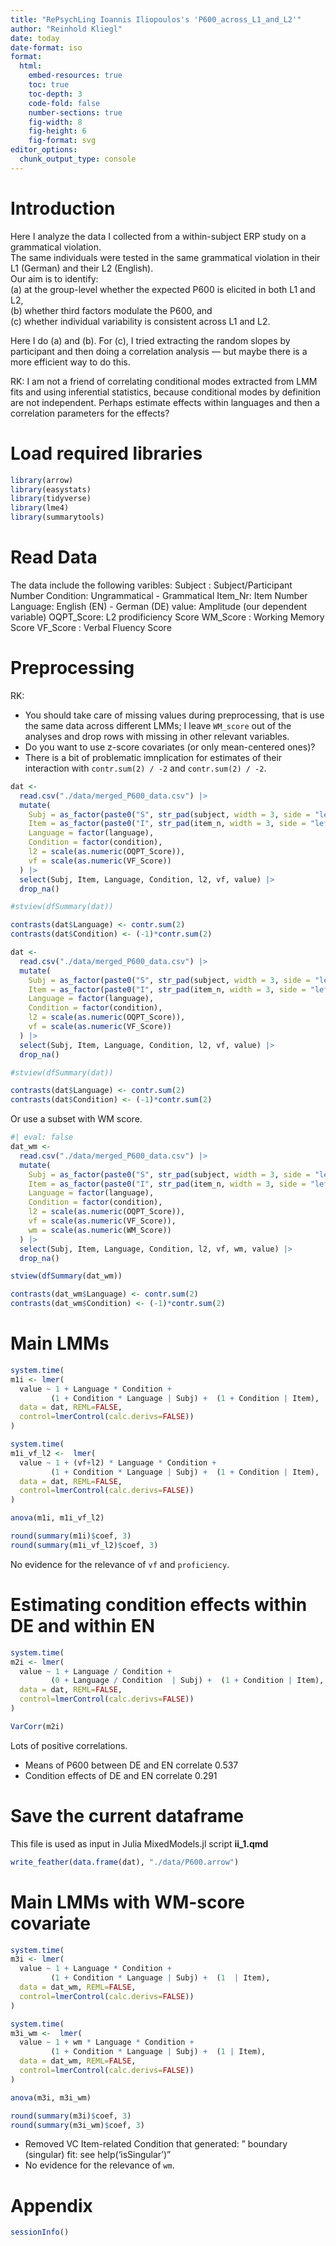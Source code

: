 ```yaml
---
title: "RePsychLing Ioannis Iliopoulos's 'P600_across_L1_and_L2'"
author: "Reinhold Kliegl"
date: today
date-format: iso
format: 
  html:
    embed-resources: true
    toc: true
    toc-depth: 3
    code-fold: false
    number-sections: true
    fig-width: 8
    fig-height: 6
    fig-format: svg
editor_options: 
  chunk_output_type: console
---
```


# Introduction

Here I analyze the data I collected from a within-subject ERP study on a grammatical violation.  
The same individuals were tested in the same grammatical violation in their L1 (German) and their L2 (English).  
Our aim is to identify:  
(a) at the group-level whether the expected P600 is elicited in both L1 and L2,  
(b) whether third factors modulate the P600, and  
(c) whether individual variability is consistent across L1 and L2.  

Here I do (a) and (b). For (c), I tried extracting the random slopes by participant and then doing a correlation analysis — but maybe there is a more efficient way to do this.

RK: I am not a friend of correlating conditional modes extracted from LMM fits and using inferential statistics, because conditional modes by definition are not independent. Perhaps estimate effects within languages and then a correlation parameters for the effects?

# Load required libraries

```r
library(arrow)
library(easystats)
library(tidyverse)
library(lme4)
library(summarytools)
```

# Read Data
The data include the following varibles:
Subject : Subject/Participant Number
Condition:  Ungrammatical - Grammatical
Item_Nr: Item Number
Language: English (EN) - German (DE)
value: Amplitude (our dependent variable)
OQPT_Score: L2 prodificiency Score 
WM_Score : Working Memory Score 
VF_Score : Verbal Fluency Score 

# Preprocessing

RK: 

+ You should take care of missing values during preprocessing, that is use the same data across different LMMs; I leave `WM_score` out of the analyses and drop rows with missing in other relevant variables.
+ Do you want to use z-score covariates (or only mean-centered ones)?
+ There is a bit of problematic imnplication for estimates of their interaction
with `contr.sum(2) / -2` and `contr.sum(2) / -2`. 

```r
dat <- 
  read.csv("./data/merged_P600_data.csv") |> 
  mutate(
    Subj = as_factor(paste0("S", str_pad(subject, width = 3, side = "left", pad = "0"))),
    Item = as_factor(paste0("I", str_pad(item_n, width = 3, side = "left", pad = "0"))),
    Language = factor(language),
    Condition = factor(condition),
    l2 = scale(as.numeric(OQPT_Score)),
    vf = scale(as.numeric(VF_Score))
  ) |> 
  select(Subj, Item, Language, Condition, l2, vf, value) |> 
  drop_na()

#stview(dfSummary(dat))

contrasts(dat$Language) <- contr.sum(2) 
contrasts(dat$Condition) <- (-1)*contr.sum(2) 
```

```r
dat <- 
  read.csv("./data/merged_P600_data.csv") |> 
  mutate(
    Subj = as_factor(paste0("S", str_pad(subject, width = 3, side = "left", pad = "0"))),
    Item = as_factor(paste0("I", str_pad(item_n, width = 3, side = "left", pad = "0"))),
    Language = factor(language),
    Condition = factor(condition),
    l2 = scale(as.numeric(OQPT_Score)),
    vf = scale(as.numeric(VF_Score))
  ) |> 
  select(Subj, Item, Language, Condition, l2, vf, value) |> 
  drop_na()

#stview(dfSummary(dat))

contrasts(dat$Language) <- contr.sum(2) 
contrasts(dat$Condition) <- (-1)*contr.sum(2) 
```

Or use a subset with WM score.

```r
#| eval: false
dat_wm <- 
  read.csv("./data/merged_P600_data.csv") |> 
  mutate(
    Subj = as_factor(paste0("S", str_pad(subject, width = 3, side = "left", pad = "0"))),
    Item = as_factor(paste0("I", str_pad(item_n, width = 3, side = "left", pad = "0"))),
    Language = factor(language),
    Condition = factor(condition),
    l2 = scale(as.numeric(OQPT_Score)),
    vf = scale(as.numeric(VF_Score)),
    wm = scale(as.numeric(WM_Score))
  ) |> 
  select(Subj, Item, Language, Condition, l2, vf, wm, value) |> 
  drop_na()

stview(dfSummary(dat_wm))

contrasts(dat_wm$Language) <- contr.sum(2) 
contrasts(dat_wm$Condition) <- (-1)*contr.sum(2) 
```


# Main LMMs

```r
system.time(
m1i <- lmer(
  value ~ 1 + Language * Condition + 
         (1 + Condition * Language | Subj) +  (1 + Condition | Item),
  data = dat, REML=FALSE, 
  control=lmerControl(calc.derivs=FALSE))
)

system.time(
m1i_vf_l2 <-  lmer(
  value ~ 1 + (vf+l2) * Language * Condition + 
         (1 + Condition * Language | Subj) +  (1 + Condition | Item),
  data = dat, REML=FALSE, 
  control=lmerControl(calc.derivs=FALSE))
)

anova(m1i, m1i_vf_l2)

round(summary(m1i)$coef, 3)
round(summary(m1i_vf_l2)$coef, 3)
```

No evidence for the relevance of `vf` and `proficiency`.

# Estimating condition effects within DE and within EN

```r
system.time(
m2i <- lmer(
  value ~ 1 + Language / Condition + 
         (0 + Language / Condition  | Subj) +  (1 + Condition | Item),
  data = dat, REML=FALSE, 
  control=lmerControl(calc.derivs=FALSE))
)

VarCorr(m2i)
```

Lots of positive correlations. 

+ Means of P600 between DE and EN correlate 0.537
+ Condition effects of DE and EN correlate 0.291

# Save the current dataframe

This file is used as input in Julia MixedModels.jl script **ii_1.qmd**

```r
write_feather(data.frame(dat), "./data/P600.arrow")
```

# Main LMMs with WM-score covariate

```r
system.time(
m3i <- lmer(
  value ~ 1 + Language * Condition + 
         (1 + Condition * Language | Subj) +  (1  | Item),
  data = dat_wm, REML=FALSE, 
  control=lmerControl(calc.derivs=FALSE))
)

system.time(
m3i_wm <-  lmer(
  value ~ 1 + wm * Language * Condition + 
         (1 + Condition * Language | Subj) +  (1 | Item),
  data = dat_wm, REML=FALSE, 
  control=lmerControl(calc.derivs=FALSE))
)

anova(m3i, m3i_wm)

round(summary(m3i)$coef, 3)
round(summary(m3i_wm)$coef, 3)
```

+ Removed VC Item-related Condition that generated: " boundary (singular) fit: see help('isSingular')"
+ No evidence for the relevance of `wm`.

# Appendix

```r
sessionInfo()
```

